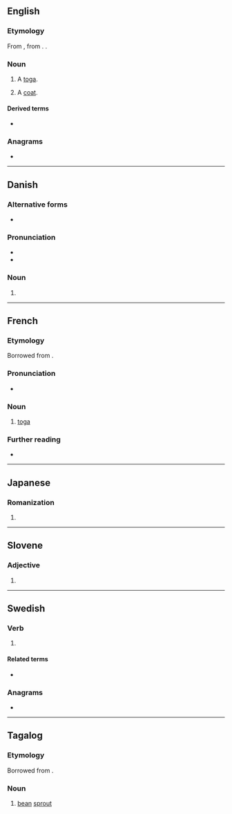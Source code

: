 {{also|togɛ}}
==English==

===Etymology===
From {{etyl|fr|en}} {{m|fr|toge}}, from {{etyl|la|en}} {{m|la|toga}}. {{doublet|en|toga}}.

===Noun===
{{en-noun}}

# {{lb|en|obsolete}} A [[toga]].
# {{lb|en|cant}} A [[coat]].

====Derived terms====
* {{l|en|togemans}}

===Anagrams===
* {{anagrams|en|a=egot|EGOT|gote}}

----

==Danish==

===Alternative forms===
* {{l|da|tog}}

===Pronunciation===
* {{IPA|da|/tɔːɣə/|[ˈtˢɔːʊ]}}
* {{homophones|da|tåge}}

===Noun===
{{head|da|noun form|g=n}}

# {{indefinite plural of|da|tog|nocat=1}}

----

==French==

===Etymology===
Borrowed from {{etyl|la|fr}} {{m|la|toga}}.

===Pronunciation===
* {{IPA|fr|/tɔʒ/}}

===Noun===
{{fr-noun|f}}

# [[toga]]

===Further reading===
* {{R:TLFi}}

----

==Japanese==

===Romanization===
{{ja-romaji}}

# {{ja-romanization of|とげ}}

----

==Slovene==

===Adjective===
{{head|sl|adjective form|head=tóge}}

# {{inflection of|sl|tog||f|gen|s|;|f|nom//acc|p|;|m|acc|p}}

----

==Swedish==

===Verb===
{{head|sv|verb form}}

# {{lb|sv|dated}} {{sv-verb-form-subjunctive|taga}}

====Related terms====
* {{l|sv|tog}}

===Anagrams===
* {{anagrams|sv|a=egot|tego}}

----

==Tagalog==

===Etymology===
Borrowed from {{bor|tl|nan-hok|-}} {{zh-l|豆芽|tāu-gê|bean sprout}}.

===Noun===
{{head|tl|noun}}

# [[bean]] [[sprout]]